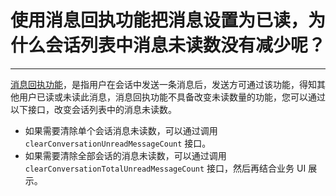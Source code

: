 # 使用消息回执功能把消息设置为已读，为什么会话列表中消息未读数没有减少呢？
-----

[消息回执功能](https://doc-zh.zego.im/article/16782)，是指用户在会话中发送一条消息后，发送方可通过该功能，得知其他用户已读或未读此消息，消息回执功能不具备改变未读数量的功能，您可以通过以下接口，改变会话列表中的消息未读数。

- 如果需要清除单个会话消息未读数，可以通过调用 `clearConversationUnreadMessageCount` 接口。
- 如果需要清除全部会话的消息未读数，可以通过调用 `clearConversationTotalUnreadMessageCount` 接口，然后再结合业务 UI 展示。